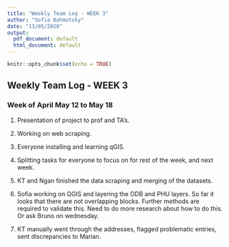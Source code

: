 ```yaml
---
title: "Weekly Team Log - WEEK 3"
author: "Sofia Bahmutsky"
date: "13/05/2020"
output:
  pdf_document: default
  html_document: default
---
```


```r
knitr::opts_chunk$set(echo = TRUE)
```

## Weekly Team Log - WEEK 3

### Week of April May 12 to May 18

1. Presentation of project to prof and TA's.

2. Working on web scraping. 

3. Everyone installing and learning qGIS.

4. Splitting tasks for everyone to focus on for rest of the week, and next week.

5. KT and Ngan finished the data scraping and merging of the datasets.

6. Sofia working on QGIS and layering the ODB and PHU layers. So far it looks that there are not overlapping blocks. Further methods are required to validate this. Need to do more research about how to do this. Or ask Bruno on wednesday.

7. KT manually went through the addresses, flagged problematic entries, sent discrepancies to Marian. 



